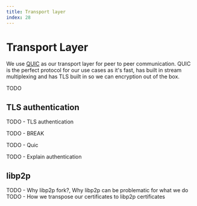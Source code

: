 ```yaml
---
title: Transport layer
index: 28
---
```


# Transport Layer

We use [QUIC](https://en.wikipedia.org/wiki/QUIC) as our transport layer for peer to peer communication. QUIC is the perfect protocol for our use cases as it's fast, has built in stream multiplexing and has TLS built in so we can encryption out of the box.

TODO

## TLS authentication

TODO - TLS authentication

TODO - BREAK

TODO - Quic

TODO - Explain authentication


## libp2p

TODO - Why libp2p fork?, Why libp2p can be problematic for what we do
TODO - How we transpose our certificates to libp2p certificates
